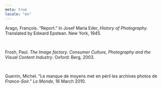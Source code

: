 ```yaml
---
meta: true
locale: "en"
---
```


Arago, François. “Report.” In Josef Maria Eder, *History of Photography*. Translated by Edward Epstean. New York, 1945.

<br />

Frosh, Paul. *The Image factory. Consumer Culture, Photography and the Visual Content Industry*. Oxford: Berg, 2003.

<br />

Guerrin, Michel. “Le manque de moyens met en péril les archives photos de *France-Soir*.” *Le Monde*, 16 March 2010.
